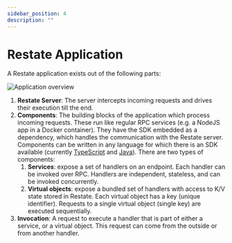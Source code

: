 ```yaml
---
sidebar_position: 4
description: ""
---
```


# Restate Application

A Restate application exists out of the following parts:

![Application overview](/img/application_overview.svg)

1. **Restate Server**: The server intercepts incoming requests and drives their execution till the end.
2. **Components**: The building blocks of the application which process incoming requests. These run like regular RPC services (e.g. a NodeJS app in a Docker container).
They have the SDK embedded as a dependency, which handles the communication with the Restate server. Components can be written in any language for which there is an SDK available (currently [TypeScript](/category/typescript-sdk) and [Java](/category/java-sdk)). There are two types of components:
    1. **Services**: expose a set of handlers on an endpoint. Each handler can be invoked over RPC. Handlers are independent, stateless, and can be invoked concurrently.
    2. **Virtual objects**: expose a bundled set of handlers with access to K/V state stored in Restate. Each virtual object has a key (unique identifier). Requests to a single virtual object (single key) are executed sequentially.
3. **Invocation**: A request to execute a handler that is part of either a service, or a virtual object. This request can come from the outside or from another handler.

